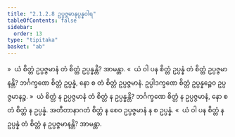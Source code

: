 ```yaml
---
title: "2.1.2.8 ဥပ္ပဇ္ဇမာနုပ္ပန္နဝါရ"
tableOfContents: false
sidebar:
  order: 13
type: "tipitaka"
basket: "ab"
---
```



<DynamicBreadcrumb />

<Division number="97">

<Paragraph number="456">
»  ယံ စိတ္တံ ဥပ္ပဇ္ဇမာနံ တံ စိတ္တံ ဥပ္ပန္နန္တိ? အာမန္တာ.
</Paragraph>

<Paragraph number="457">
«  ယံ ဝါ ပန စိတ္တံ ဥပ္ပန္နံ တံ စိတ္တံ ဥပ္ပဇ္ဇမာနန္တိ?
</Paragraph>

<Paragraph number="458">
ဘင်္ဂက္ခဏေ စိတ္တံ ဥပ္ပန္နံ, နော စ တံ စိတ္တံ ဥပ္ပဇ္ဇမာနံ. ဥပ္ပါဒက္ခဏေ စိတ္တံ ဥပ္ပန္နဉ္စေဝ ဥပ္ပဇ္ဇမာနဉ္စ.
</Paragraph>

<Paragraph number="459">
»  ယံ စိတ္တံ န ဥပ္ပဇ္ဇမာနံ တံ စိတ္တံ န ဥပ္ပန္နန္တိ?
</Paragraph>

<Paragraph number="460">
ဘင်္ဂက္ခဏေ စိတ္တံ န ဥပ္ပဇ္ဇမာနံ, နော စ တံ စိတ္တံ န ဥပ္ပန္နံ. အတီတာနာဂတံ စိတ္တံ န စေဝ ဥပ္ပဇ္ဇမာနံ န စ ဥပ္ပန္နံ.
</Paragraph>

<Paragraph number="461">
«  ယံ ဝါ ပန စိတ္တံ န ဥပ္ပန္နံ တံ စိတ္တံ န ဥပ္ပဇ္ဇမာနန္တိ? အာမန္တာ.
</Paragraph>
</Division>